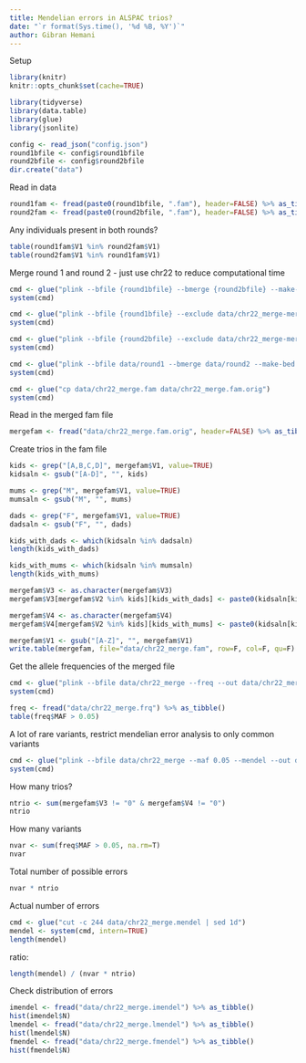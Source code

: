 ```yaml
---
title: Mendelian errors in ALSPAC trios?
date: "`r format(Sys.time(), '%d %B, %Y')`"
author: Gibran Hemani
---
```


Setup

```r
library(knitr)
knitr::opts_chunk$set(cache=TRUE)

library(tidyverse)
library(data.table)
library(glue)
library(jsonlite)

config <- read_json("config.json")
round1bfile <- config$round1bfile
round2bfile <- config$round2bfile
dir.create("data")
```

Read in data

```r
round1fam <- fread(paste0(round1bfile, ".fam"), header=FALSE) %>% as_tibble()
round2fam <- fread(paste0(round2bfile, ".fam"), header=FALSE) %>% as_tibble()
```

Any individuals present in both rounds?

```r
table(round1fam$V1 %in% round2fam$V1)
table(round2fam$V1 %in% round1fam$V1)
````

Merge round 1 and round 2 - just use chr22 to reduce computational time

```r
cmd <- glue("plink --bfile {round1bfile} --bmerge {round2bfile} --make-bed --out data/chr22_merge")
system(cmd)

cmd <- glue("plink --bfile {round1bfile} --exclude data/chr22_merge-merge.missnp --make-bed --out data/round1")
system(cmd)

cmd <- glue("plink --bfile {round2bfile} --exclude data/chr22_merge-merge.missnp --make-bed --out data/round2")
system(cmd)

cmd <- glue("plink --bfile data/round1 --bmerge data/round2 --make-bed --out data/chr22_merge")
system(cmd)

cmd <- glue("cp data/chr22_merge.fam data/chr22_merge.fam.orig")
system(cmd)
```

Read in the merged fam file

```r
mergefam <- fread("data/chr22_merge.fam.orig", header=FALSE) %>% as_tibble()
```

Create trios in the fam file

```r
kids <- grep("[A,B,C,D]", mergefam$V1, value=TRUE)
kidsaln <- gsub("[A-D]", "", kids)

mums <- grep("M", mergefam$V1, value=TRUE)
mumsaln <- gsub("M", "", mums)

dads <- grep("F", mergefam$V1, value=TRUE)
dadsaln <- gsub("F", "", dads)

kids_with_dads <- which(kidsaln %in% dadsaln)
length(kids_with_dads)

kids_with_mums <- which(kidsaln %in% mumsaln)
length(kids_with_mums)

mergefam$V3 <- as.character(mergefam$V3)
mergefam$V3[mergefam$V2 %in% kids][kids_with_dads] <- paste0(kidsaln[kids_with_dads], "F")

mergefam$V4 <- as.character(mergefam$V4)
mergefam$V4[mergefam$V2 %in% kids][kids_with_mums] <- paste0(kidsaln[kids_with_mums], "M")

mergefam$V1 <- gsub("[A-Z]", "", mergefam$V1)
write.table(mergefam, file="data/chr22_merge.fam", row=F, col=F, qu=F)
```

Get the allele frequencies of the merged file

```r
cmd <- glue("plink --bfile data/chr22_merge --freq --out data/chr22_merge")
system(cmd)

freq <- fread("data/chr22_merge.frq") %>% as_tibble()
table(freq$MAF > 0.05)
```

A lot of rare variants, restrict mendelian error analysis to only common variants

```r
cmd <- glue("plink --bfile data/chr22_merge --maf 0.05 --mendel --out data/chr22_merge")
system(cmd)
```

How many trios?

```r
ntrio <- sum(mergefam$V3 != "0" & mergefam$V4 != "0")
ntrio
```

How many variants

```r
nvar <- sum(freq$MAF > 0.05, na.rm=T)
nvar
```

Total number of possible errors

```r
nvar * ntrio
```

Actual number of errors


```r
cmd <- glue("cut -c 244 data/chr22_merge.mendel | sed 1d")
mendel <- system(cmd, intern=TRUE)
length(mendel)
```

ratio:

```r
length(mendel) / (nvar * ntrio)
```

Check distribution of errors

```r
imendel <- fread("data/chr22_merge.imendel") %>% as_tibble()
hist(imendel$N)
lmendel <- fread("data/chr22_merge.lmendel") %>% as_tibble()
hist(lmendel$N)
fmendel <- fread("data/chr22_merge.fmendel") %>% as_tibble()
hist(fmendel$N)
```



